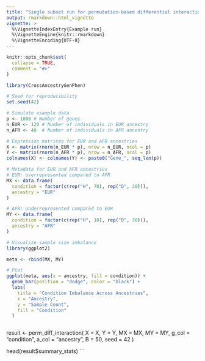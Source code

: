 ```yaml
---
title: "Single subset run for permutation-based differential interaction analysis"
output: rmarkdown::html_vignette
vignette: >
  %\VignetteIndexEntry{Example run}
  %\VignetteEngine{knitr::rmarkdown}
  %\VignetteEncoding{UTF-8}
---
```


```r
knitr::opts_chunk$set(
  collapse = TRUE,
  comment = "#>"
)
```

```r
library(CrossAncestryGenPhen)

# Seed for reproducibility
set.seed(42)

# Simulate example data
p <- 1000 # Number of genes
n_EUR <- 120 # Number of individuals in EUR ancestry
n_AFR <- 40  # Number of individuals in AFR ancestry

# Expression matrices for EUR and AFR ancestries
X <- matrix(rnorm(n_EUR * p), nrow = n_EUR, ncol = p)
Y <- matrix(rnorm(n_AFR * p), nrow = n_AFR, ncol = p)
colnames(X) <- colnames(Y) <- paste0("Gene_", seq_len(p))

# Metadata for EUR and AFR ancestries
# EUR: overrepresented compared to AFR
MX <- data.frame(
  condition = factor(c(rep("H", 70), rep("D", 30))),
  ancestry = "EUR"
)

# AFR: underrepresented compared to EUR
MY <- data.frame(
  condition = factor(c(rep("H", 10), rep("D", 30))),
  ancestry = "AFR"
)

# Visualize sample size imbalance
library(ggplot2)

meta <- rbind(MX, MY)

# Plot
ggplot(meta, aes(x = ancestry, fill = condition)) +
  geom_bar(position = "dodge", color = "black") +
  labs(
    title = "Condition Imbalance Across Ancestries",
    x = "Ancestry",
    y = "Sample Count",
    fill = "Condition"
  )
```

```r

```

result <- perm_diff_interaction(
  X = X, 
  Y = Y,
  MX = MX, 
  MY = MY,
  g_col = "condition",
  a_col = "ancestry",
  B = 50,
  seed = 42
)

head(result$summary_stats)
```